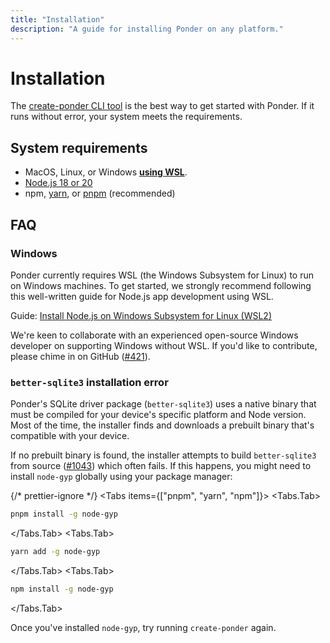 ```yaml
---
title: "Installation"
description: "A guide for installing Ponder on any platform."
---
```



# Installation

The [create-ponder CLI tool](/getting-started/new-project) is the best way to get started with Ponder. If it runs without error, your system meets the requirements.

## System requirements

- MacOS, Linux, or Windows [__using WSL__](#windows).
- [Node.js 18 or 20](https://nodejs.org/en)
- npm, [yarn](https://yarnpkg.com/getting-started/install), or [pnpm](https://pnpm.io/installation) (recommended)

## FAQ

### Windows

Ponder currently requires WSL (the Windows Subsystem for Linux) to run on Windows machines. To get started, we strongly recommend following this well-written guide for Node.js app development using WSL.

Guide: [Install Node.js on Windows Subsystem for Linux (WSL2)](https://learn.microsoft.com/en-us/windows/dev-environment/javascript/nodejs-on-wsl#install-nvm-nodejs-and-npm)

<Callout type="info">We're keen to collaborate with an experienced open-source Windows developer on supporting Windows without WSL. If you'd like to contribute, please chime in on GitHub ([#421](https://github.com/ponder-sh/ponder/issues/421)).</Callout>

### `better-sqlite3` installation error

Ponder's SQLite driver package (`better-sqlite3`) uses a native binary that must be compiled for your device's specific platform and Node version. Most of the time, the installer finds and downloads a prebuilt binary that's compatible with your device.

If no prebuilt binary is found, the installer attempts to build `better-sqlite3` from source ([#1043](https://github.com/WiseLibs/better-sqlite3/issues/1043)) which often fails. If this happens, you might need to install `node-gyp` globally using your package manager:

{/* prettier-ignore */}
<Tabs items={["pnpm", "yarn", "npm"]}>
  <Tabs.Tab>
```bash filename="shell"
pnpm install -g node-gyp
```
</Tabs.Tab>
  <Tabs.Tab>
```bash filename="shell"
yarn add -g node-gyp
```
</Tabs.Tab>
  <Tabs.Tab>
```bash filename="shell"
npm install -g node-gyp
```
</Tabs.Tab>
</Tabs>

Once you've installed `node-gyp`, try running `create-ponder` again.


